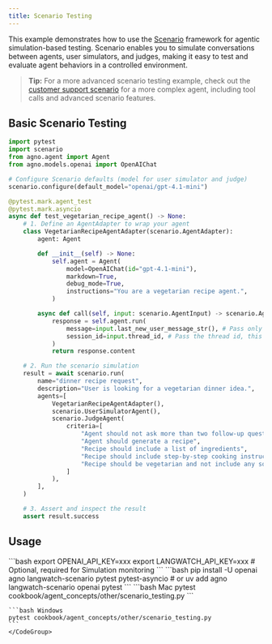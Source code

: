 ```yaml
---
title: Scenario Testing
---
```


This example demonstrates how to use the [Scenario](https://github.com/langwatch/scenario) framework for agentic simulation-based testing. Scenario enables you to simulate conversations between agents, user simulators, and judges, making it easy to test and evaluate agent behaviors in a controlled environment.

> **Tip:** For a more advanced scenario testing example, check out the [customer support scenario](https://github.com/langwatch/create-agent-app/tree/main/agno_example) for a more complex agent, including tool calls and advanced scenario features.

## Basic Scenario Testing

```python cookbook/agent_concepts/other/scenario_testing.py
import pytest
import scenario
from agno.agent import Agent
from agno.models.openai import OpenAIChat

# Configure Scenario defaults (model for user simulator and judge)
scenario.configure(default_model="openai/gpt-4.1-mini")

@pytest.mark.agent_test
@pytest.mark.asyncio
async def test_vegetarian_recipe_agent() -> None:
    # 1. Define an AgentAdapter to wrap your agent
    class VegetarianRecipeAgentAdapter(scenario.AgentAdapter):
        agent: Agent

        def __init__(self) -> None:
            self.agent = Agent(
                model=OpenAIChat(id="gpt-4.1-mini"),
                markdown=True,
                debug_mode=True,
                instructions="You are a vegetarian recipe agent.",
            )

        async def call(self, input: scenario.AgentInput) -> scenario.AgentReturnTypes:
            response = self.agent.run(
                message=input.last_new_user_message_str(), # Pass only the last user message
                session_id=input.thread_id, # Pass the thread id, this allows the agent to track history
            )
            return response.content

    # 2. Run the scenario simulation
    result = await scenario.run(
        name="dinner recipe request",
        description="User is looking for a vegetarian dinner idea.",
        agents=[
            VegetarianRecipeAgentAdapter(),
            scenario.UserSimulatorAgent(),
            scenario.JudgeAgent(
                criteria=[
                    "Agent should not ask more than two follow-up questions",
                    "Agent should generate a recipe",
                    "Recipe should include a list of ingredients",
                    "Recipe should include step-by-step cooking instructions",
                    "Recipe should be vegetarian and not include any sort of meat",
                ]
            ),
        ],
    )

    # 3. Assert and inspect the result
    assert result.success
```

## Usage

<Steps>
  <Snippet file="create-venv-step.mdx" />

  <Step title="Set your API key">
    ```bash
    export OPENAI_API_KEY=xxx
    export LANGWATCH_API_KEY=xxx # Optional, required for Simulation monitoring
    ```
  </Step>

  <Step title="Install libraries">
    ```bash
    pip install -U openai agno langwatch-scenario pytest pytest-asyncio
    # or
    uv add agno langwatch-scenario openai pytest
    ```
  </Step>

  <Step title="Run Agent">
    <CodeGroup>
    ```bash Mac
    pytest cookbook/agent_concepts/other/scenario_testing.py
    ```

    ```bash Windows
    pytest cookbook/agent_concepts/other/scenario_testing.py
    ```
    </CodeGroup>
  </Step>
</Steps> 
